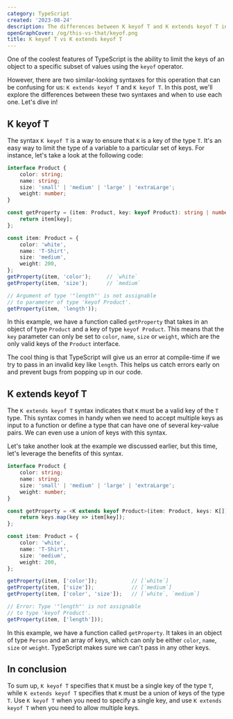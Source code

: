 ```yaml
---
category: TypeScript
created: '2023-08-24'
description: The differences between K keyof T and K extends keyof T in TypeScript
openGraphCover: /og/this-vs-that/keyof.png
title: K keyof T vs K extends keyof T
---
```


One of the coolest features of TypeScript is the ability to limit the keys of an object to a specific subset of values using the `keyof` operator.

However, there are two similar-looking syntaxes for this operation that can be confusing for us: `K extends keyof T` and `K keyof T`. In this post, we'll explore the differences between these two syntaxes and when to use each one. Let's dive in!

## K keyof T

The syntax `K keyof T` is a way to ensure that `K` is a key of the type `T`. It's an easy way to limit the type of a variable to a particular set of keys. For instance, let's take a look at the following code:

```ts
interface Product {
    color: string;
    name: string;
    size: 'small' | 'medium' | 'large' | 'extraLarge';
    weight: number;
}

const getProperty = (item: Product, key: keyof Product): string | number => {
    return item[key];
};

const item: Product = {
    color: 'white',
    name: 'T-Shirt',
    size: 'medium',
    weight: 200,
};
getProperty(item, 'color');     // `white`
getProperty(item, 'size');      // `medium`

// Argument of type '"length"' is not assignable
// to parameter of type 'keyof Product'.
getProperty(item, 'length'));
```

In this example, we have a function called `getProperty` that takes in an object of type `Product` and a key of type `keyof Product`. This means that the `key` parameter can only be set to `color`, `name`, `size` or `weight`, which are the only valid keys of the `Product` interface.

The cool thing is that TypeScript will give us an error at compile-time if we try to pass in an invalid key like `length`. This helps us catch errors early on and prevent bugs from popping up in our code.

## K extends keyof T

The `K extends keyof T` syntax indicates that `K` must be a valid key of the `T` type. This syntax comes in handy when we need to accept multiple keys as input to a function or define a type that can have one of several key-value pairs. We can even use a union of keys with this syntax.

Let's take another look at the example we discussed earlier, but this time, let's leverage the benefits of this syntax.

```ts
interface Product {
    color: string;
    name: string;
    size: 'small' | 'medium' | 'large' | 'extraLarge';
    weight: number;
}

const getProperty = <K extends keyof Product>(item: Product, keys: K[]): Product[K][] => {
    return keys.map(key => item[key]);
};

const item: Product = {
    color: 'white',
    name: 'T-Shirt',
    size: 'medium',
    weight: 200,
};

getProperty(item, ['color']);           // [`white`]
getProperty(item, ['size']);            // [`medium`]
getProperty(item, ['color', 'size']);   // [`white`, `medium`]

// Error: Type '"length"' is not assignable
// to type 'keyof Product'.
getProperty(item, ['length']));
```

In this example, we have a function called `getProperty`. It takes in an object of type `Person` and an array of keys, which can only be either `color`, `name`, `size` or `weight`. TypeScript makes sure we can't pass in any other keys.

## In conclusion

To sum up, `K keyof T` specifies that `K` must be a single key of the type `T`, while `K extends keyof T` specifies that `K` must be a union of keys of the type `T`. Use `K keyof T` when you need to specify a single key, and use `K extends keyof T` when you need to allow multiple keys.
